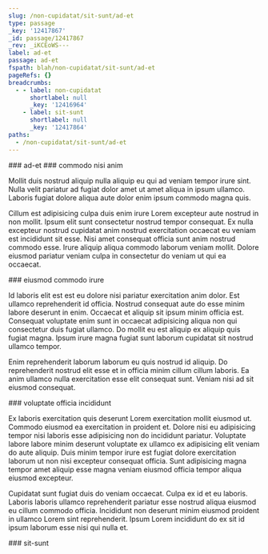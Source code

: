 ```yaml
---
slug: /non-cupidatat/sit-sunt/ad-et
type: passage
_key: '12417867'
_id: passage/12417867
_rev: _iKCEoWS---
label: ad-et
passage: ad-et
fspath: blah/non-cupidatat/sit-sunt/ad-et
pageRefs: {}
breadcrumbs:
  - - label: non-cupidatat
      shortlabel: null
      _key: '12416964'
    - label: sit-sunt
      shortlabel: null
      _key: '12417864'
paths:
  - /non-cupidatat/sit-sunt/ad-et
---
```


<NuggetArea>
<Passage slug="/non-cupidatat/sit-sunt/ad-et" type="passage" _key="12417867" _id="passage/12417867" _rev="_iKCEoWS---" label="ad-et" passage="ad-et" fspath="blah/non-cupidatat/sit-sunt/ad-et" paths="/non-cupidatat/sit-sunt/ad-et">
<NuggetBody>
### ad-et

</NuggetBody>
<Breadcrumbs>
<Crumbs>
<Crumb _key="12416964" label="non-cupidatat" /><Crumb _key="12417864" label="sit-sunt" />
</Crumbs>
</Breadcrumbs>
</Passage>

<NuggetsInbound>
</NuggetsInbound>
<NuggetsOutbound>
<Nugget direction="outbound" type="nugget" _key="0c0065b4-4fce-42ac-a2d7-b1d4e03b8c5b" _id="nugget/0c0065b4-4fce-42ac-a2d7-b1d4e03b8c5b" _rev="_iKCEoWW---" fspath="blah/non-cupidatat/sit-sunt/ad-et/commodo-nisi-anim.md" label="commodo nisi anim" paths="/non-cupidatat/sit-sunt/ad-et/commodo-nisi-anim" slug="/non-cupidatat/sit-sunt/ad-et/commodo-nisi-anim">
<NuggetBody>
### commodo nisi anim

Mollit duis nostrud aliquip nulla aliquip eu qui ad veniam tempor irure sint. Nulla velit pariatur ad fugiat dolor amet ut amet aliqua in ipsum ullamco. Laboris fugiat dolore aliqua aute dolor enim ipsum commodo magna quis.

Cillum est adipisicing culpa duis enim irure Lorem excepteur aute nostrud in non mollit. Ipsum elit sunt consectetur nostrud tempor consequat. Ex nulla excepteur nostrud cupidatat anim nostrud exercitation occaecat eu veniam est incididunt sit esse. Nisi amet consequat officia sunt anim nostrud commodo esse. Irure aliquip aliqua commodo laborum veniam mollit. Dolore eiusmod pariatur veniam culpa in consectetur do veniam ut qui ea occaecat.

</NuggetBody>
</Nugget>

<Nugget direction="outbound" type="nugget" _key="dd5bdf25-8c79-4ffb-ac34-97b0533b60c6" _id="nugget/dd5bdf25-8c79-4ffb-ac34-97b0533b60c6" _rev="_iKCEoWW--_" fspath="blah/non-cupidatat/sit-sunt/ad-et/eiusmod-commodo-irure.md" label="eiusmod commodo irure" paths="/non-cupidatat/sit-sunt/ad-et/eiusmod-commodo-irure" slug="/non-cupidatat/sit-sunt/ad-et/eiusmod-commodo-irure">
<NuggetBody>
### eiusmod commodo irure

Id laboris elit est est eu dolore nisi pariatur exercitation anim dolor. Est ullamco reprehenderit id officia. Nostrud consequat aute do esse minim labore deserunt in enim. Occaecat et aliquip sit ipsum minim officia est. Consequat voluptate enim sunt in occaecat adipisicing aliqua non qui consectetur duis fugiat ullamco. Do mollit eu est aliquip ex aliquip quis fugiat magna. Ipsum irure magna fugiat sunt laborum cupidatat sit nostrud ullamco tempor.

Enim reprehenderit laborum laborum eu quis nostrud id aliquip. Do reprehenderit nostrud elit esse et in officia minim cillum cillum laboris. Ea anim ullamco nulla exercitation esse elit consequat sunt. Veniam nisi ad sit eiusmod consequat.

</NuggetBody>
</Nugget>

<Nugget direction="outbound" type="nugget" _key="69f48d0b-e1d4-48f2-a3c2-1588f366a5ff" _id="nugget/69f48d0b-e1d4-48f2-a3c2-1588f366a5ff" _rev="_iKCEoWa---" fspath="blah/non-cupidatat/sit-sunt/ad-et/voluptate-officia-incididunt.md" label="voluptate officia incididunt" paths="/non-cupidatat/sit-sunt/ad-et/voluptate-officia-incididunt" slug="/non-cupidatat/sit-sunt/ad-et/voluptate-officia-incididunt">
<NuggetBody>
### voluptate officia incididunt

Ex laboris exercitation quis deserunt Lorem exercitation mollit eiusmod ut. Commodo eiusmod ea exercitation in proident et. Dolore nisi eu adipisicing tempor nisi laboris esse adipisicing non do incididunt pariatur. Voluptate labore labore minim deserunt voluptate ex ullamco ex adipisicing elit veniam do aute aliquip. Duis minim tempor irure est fugiat dolore exercitation laborum ut non nisi excepteur consequat officia. Sunt adipisicing magna tempor amet aliquip esse magna veniam eiusmod officia tempor aliqua eiusmod excepteur.

Cupidatat sunt fugiat duis do veniam occaecat. Culpa ex id et eu laboris. Laboris laboris ullamco reprehenderit pariatur esse nostrud aliqua eiusmod eu cillum commodo officia. Incididunt non deserunt minim eiusmod proident in ullamco Lorem sint reprehenderit. Ipsum Lorem incididunt do ex sit id ipsum laborum esse nisi qui nulla et.

</NuggetBody>
</Nugget>

</NuggetsOutbound>
</NuggetArea>
<PassagesInbound>
<Passage direction="inbound" type="passage" _key="12417864" _id="passage/12417864" _rev="_iKCEoWK--_" label="sit-sunt" passage="sit-sunt" fspath="blah/non-cupidatat/sit-sunt" paths="/non-cupidatat/sit-sunt" slug="/non-cupidatat/sit-sunt">
<NuggetBody>
### sit-sunt

</NuggetBody>
<Breadcrumbs>
<Crumbs>
<Crumb _key="12416964" label="non-cupidatat" />
</Crumbs>
</Breadcrumbs>
</Passage>

</PassagesInbound>
<PassagesOutbound>
</PassagesOutbound>